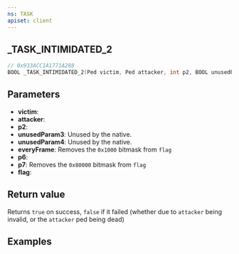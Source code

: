 ```yaml
---
ns: TASK
apiset: client
---
```

## _TASK_INTIMIDATED_2

```c
// 0x933ACC1A1771A288
BOOL _TASK_INTIMIDATED_2(Ped victim, Ped attacker, int p2, BOOL unusedParam3, BOOL unusedParam4, BOOL everyFrame, BOOL p6, BOOL p7, int flag);
```


## Parameters
* **victim**:
* **attacker**:
* **p2**:
* **unusedParam3**: Unused by the native.
* **unusedParam4**: Unused by the native.
* **everyFrame**: Removes the `0x1000` bitmask from `flag`
* **p6**:
* **p7**: Removes the `0x80000` bitmask from `flag`
* **flag**:

## Return value
Returns `true` on success, `false` if it failed (whether due to `attacker` being invalid, or the `attacker` ped being dead)

## Examples
<SharedExamples name="Intimidated" />
